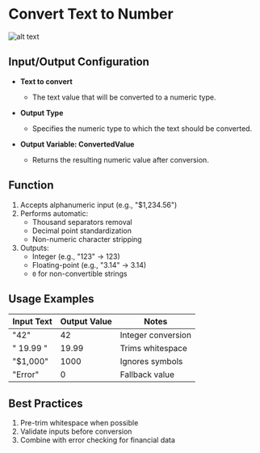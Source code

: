 # Convert Text to Number

![alt text](../../../assets/text-action/convert-text-to-number.png)


## Input/Output Configuration

- **Text to convert**
   - The text value that will be converted to a numeric type.
- **Output Type**
   - Specifies the numeric type to which the text should be converted.
  
- **Output Variable: ConvertedValue**
   - Returns the resulting numeric value after conversion.

## Function

1. Accepts alphanumeric input (e.g., "$1,234.56")
2. Performs automatic:
   - Thousand separators removal
   - Decimal point standardization
   - Non-numeric character stripping
3. Outputs:
   - Integer (e.g., "123" → 123)
   - Floating-point (e.g., "3.14" → 3.14)
   - `0` for non-convertible strings


## Usage Examples
| Input Text      | Output Value | Notes                  |
|----------------|-------------|-----------------------|
| "42"           | 42          | Integer conversion    |
| " 19.99 "      | 19.99       | Trims whitespace      |
| "$1,000"       | 1000        | Ignores symbols       |
| "Error"        | 0           | Fallback value        |

## Best Practices
1. Pre-trim whitespace when possible
2. Validate inputs before conversion
3. Combine with error checking for financial data